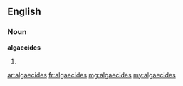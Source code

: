 ==English==

===Noun===
'''algaecides'''

# {{plural of|[[algaecide]]}}

[[ar:algaecides]]
[[fr:algaecides]]
[[mg:algaecides]]
[[my:algaecides]]